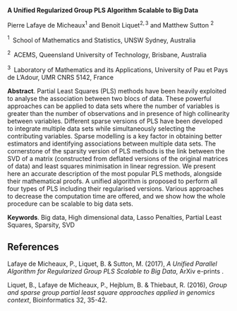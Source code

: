 <span>**A Unified Regularized Group PLS Algorithm Scalable to Big
Data**</span>

Pierre Lafaye de Micheaux$^1$ and Benoit Liquet$^{2,3}$ and Matthew
Sutton $^2$

$^1 \;$ School of Mathematics and Statistics, UNSW Sydney, Australia

$^2 \;$ ACEMS, Queensland University of Technology, Brisbane, Australia

$^3 \;$ Laboratory of Mathematics and its Applications, University of
Pau et Pays de L’Adour, UMR CNRS 5142, France

<span>**Abstract**</span>. Partial Least Squares (PLS) methods have been
heavily exploited to analyse the association between two blocs of data.
These powerful approaches can be applied to data sets where the number
of variables is greater than the number of observations and in presence
of high collinearity between variables. Different sparse versions of PLS
have been developed to integrate multiple data sets while simultaneously
selecting the contributing variables. Sparse modelling is a key factor
in obtaining better estimators and identifying associations between
multiple data sets. The cornerstone of the sparsity version of PLS
methods is the link between the SVD of a matrix (constructed from
deflated versions of the original matrices of data) and least squares
minimisation in linear regression. We present here an accurate
description of the most popular PLS methods, alongside their
mathematical proofs. A unified algorithm is proposed to perform all four
types of PLS including their regularised versions. Various approaches to
decrease the computation time are offered, and we show how the whole
procedure can be scalable to big data sets.

<span>**Keywords**</span>. Big data, High dimensional data, Lasso
Penalties, Partial Least Squares, Sparsity, SVD

References {#references .unnumbered}
----------

Lafaye de Micheaux, P., Liquet, B. & Sutton, M. (2017), *A Unified
Parallel Algorithm for Regularized Group PLS Scalable to Big Data*,
ArXiv e-prints .

Liquet, B., Lafaye de Micheaux, P., Hejblum, B. & Thiebaut, R. (2016),
*Group and sparse group partial least square approaches applied in
genomics context*, Bioinformatics 32, 35-42.

